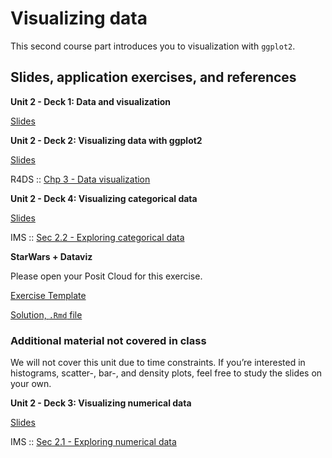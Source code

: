 # Visualizing data {#visualizing-data}

This second course part introduces you to visualization with `ggplot2`.

## Slides, application exercises, and references

::: slide-deck
**Unit 2 - Deck 1: Data and visualization**

::: slides
[Slides](https://lukas-jue.github.io/intro-tidyverse-2023-january/slides/u2-d01-data-viz/u2-d01-data-viz.html#1)
:::
:::

::: slide-deck
**Unit 2 - Deck 2: Visualizing data with ggplot2**

::: slides
[Slides](https://lukas-jue.github.io/intro-tidyverse-2023-january/slides/u2-d02-ggplot2/u2-d02-ggplot2.html#1)
:::

::: reading
R4DS :: [Chp 3 - Data visualization](https://r4ds.had.co.nz/data-visualisation.html)
:::
:::

::: slide-deck
**Unit 2 - Deck 4: Visualizing categorical data**

::: slides
[Slides](https://lukas-jue.github.io/intro-tidyverse-2023-january/slides/u2-d04-viz-cat/u2-d04-viz-cat.html#1)
:::

::: reading
IMS :: [Sec 2.2 - Exploring categorical data](https://openintro-ims.netlify.app/summarizing-visualizing-data.html#categorical-data)
:::
:::

::: application-exercise
**StarWars + Dataviz**

Please open your Posit Cloud for this exercise.

::: source
[Exercise Template](https://github.com/lukas-jue/intro-tidyverse-2023-january/blob/master/docs/application-exercises/ae-03-starwars-dataviz/starwars.Rmd)
:::

::: source
[Solution, `.Rmd` file](https://github.com/lukas-jue/intro-tidyverse-2023-january/blob/master/docs/application-exercises/ae-03-starwars-dataviz/starwars-solution.Rmd)
:::
:::

### Additional material not covered in class

We will not cover this unit due to time constraints. If you're interested in histograms, scatter-, bar-, and density plots, feel free to study the slides on your own.

::: slide-deck
**Unit 2 - Deck 3: Visualizing numerical data**

::: slides
[Slides](https://lukas-jue.github.io/intro-tidyverse-2023-january/slides/u2-d03-viz-num/u2-d03-viz-num.html#1)
:::

::: reading
IMS :: [Sec 2.1 - Exploring numerical data](https://openintro-ims.netlify.app/summarizing-visualizing-data.html#numerical-data)
:::
:::
